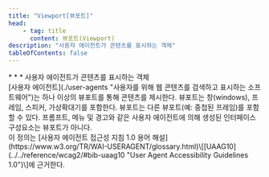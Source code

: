 ```yaml
---
title: "Viewport[뷰포트]"
head:
    - tag: title
      content: 뷰포트(Viewport)
description: "사용자 에이전트가 콘텐츠를 표시하는 객체"
tableOfContents: false
---
```


<Badge text="WCAG2" variant="note" size="large" />
* * *
사용자 에이전트가 콘텐츠를 표시하는 객체

<Aside title="참고">
[사용자 에이전트](./user-agents "사용자를 위해 웹 콘텐츠를 검색하고 표시하는 소프트웨어")는 하나 이상의 뷰포트를 통해 콘텐츠를 제시한다. 뷰포트는 창(windows), 프레임, 스피커, 가상확대기를 포함한다. 뷰포트는 다른 뷰포트(예: 중첩된 프레임)를 포함할 수 있다. 프롬프트, 메뉴 및 경고와 같은 사용자 에이전트에 의해 생성된 인터페이스 구성요소는 뷰포트가 아니다.
</Aside>

<Aside title="참고">
이 정의는 [사용자 에이전트 접근성 지침 1.0 용어 해설](https://www.w3.org/TR/WAI-USERAGENT/glossary.html)\[[UAAG10](../../reference/wcag2/#bib-uaag10 "User Agent Accessibility Guidelines 1.0")\]에 근거한다.
</Aside>
